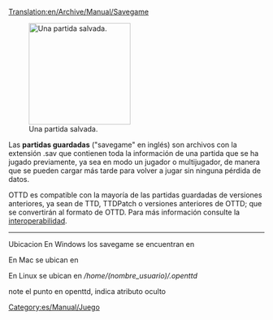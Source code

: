 [[Translation:en/Archive/Manual/Savegame]]

[[File:en/Archive/Manual/Savecode.png|200px|thumb|right|Una partida salvada.]]

Las '''partidas guardadas''' ("savegame" en inglés) son archivos con la extensión .sav que contienen toda la información de una partida que se ha jugado previamente, ya sea en modo un jugador o multijugador, de manera que se pueden cargar más tarde para volver a jugar sin ninguna pérdida de datos.

OTTD es compatible con la mayoría de las partidas guardadas de versiones anteriores, ya sean de TTD, TTDPatch o versiones anteriores de OTTD; que se convertirán al formato de OTTD. Para más información consulte la [[es/Interoperabilidad|interoperabilidad]].

----

Ubicacion
En Windows los savegame se encuentran en

En Mac se ubican en 

En Linux se ubican en
''/home/(nombre_usuario)/.openttd''

note el punto en openttd, indica atributo oculto

[[Category:es/Manual/Juego]]